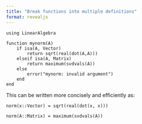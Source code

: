 ```yaml
---
title: "Break functions into multiple definitions"
format: revealjs
---
```


```.julia
using LinearAlgebra

function mynorm(A)
    if isa(A, Vector)
        return sqrt(real(dot(A,A)))
    elseif isa(A, Matrix)
        return maximum(svdvals(A))
    else
        error("mynorm: invalid argument")
    end
end
```

This can be written more concisely and efficiently as:

```.julia
norm(x::Vector) = sqrt(real(dot(x, x)))

norm(A::Matrix) = maximum(svdvals(A))
```
